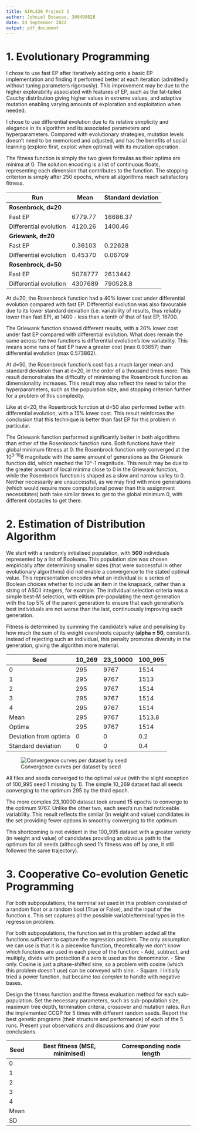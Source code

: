 ```yaml
---
title: AIML426 Project 2
author: Johniel Bocacao, 300490028
date: 24 September 2022
output: pdf_document
---
```


# 1. Evolutionary Programming

I chose to use fast EP after iteratively adding onto a basic EP implementation and finding it performed better at each iteration (admittedly without tuning parameters rigorously). This improvement may be due to the higher explorability associated with features of EP, such as the fat-tailed Cauchy distribution giving higher values in extreme values, and adaptive mutation enabling varying amounts of exploration and exploitation when needed.

I chose to use differential evolution due to its relative simplicity and elegance in its algorithm and its associated parameters and hyperparameters. Compared with evolutionary strategies, mutation levels doesn't need to be memorised and adjusted, and has the benefits of social learning (explore first, exploit when optimal) with its mutation operation.

The fitness function is simply the two given formulas as their optima are minima at 0. The solution encoding is a list of continuous floats, representing each dimension that contributes to the function. The stopping criterion is simply after 250 epochs, where all algorithms reach satisfactory fitness.

| Run                    | Mean    | Standard deviation |
|------------------------|---------|--------------------|
| **Rosenbrock, d=20**   |
| Fast EP                | 6779.77 | 16686.37           |
| Differential evolution | 4120.26 | 1400.46            |
| **Griewank, d=20**     |
| Fast EP                | 0.36103 | 0.22628            |
| Differential evolution | 0.45370 | 0.06709            |
| **Rosenbrock, d=50**   |
| Fast EP                | 5078777 | 2613442            |
| Differential evolution | 4307689 | 790528.8           |

At d=20, the Rosenbrock function had a 40% lower cost under differential evolution compared with fast EP. Differential evolution was also favourable due to its lower standard deviation (i.e. variability of results, thus reliably lower than fast EP), at 1400 - less than a tenth of that of fast EP, 16700.

The Griewank function showed different results, with a 20% lower cost under fast EP compared with differential evolution. What does remain the same across the two functions is differential evolution's low variability. This means some runs of fast EP have a greater cost (max 0.93657) than differential evolution (max 0.573862).

At d=50, the Rosenbrock function's cost has a much larger mean and standard deviation than at d=20, in the order of a thousand times more. This result demonstrates the difficulty of minimising the Rosenbrock function as dimensionality increases. This result may also reflect the need to tailor the hyperparameters, such as the population size, and stopping criterion further for a problem of this complexity.

Like at d=20, the Rosenbrock function at d=50 also performed better with differential evolution, with a 15% lower cost. This result reinforces the conclusion that this technique is better than fast EP for this problem in particular.

The Griewank function performed significantly better in both algorithms than either of the Rosenbrock function runs. Both functions have their global minimum fitness at 0: the Rosenbrock function only converged at the 10^3-10^6 magnitude with the same amount of generations as the Griewank function did, which reached the 10^-1 magnitude. This result may be due to the greater amount of local minima close to 0 in the Griewank function, while the Rosenbrock function is shaped as a slow and narrow valley to 0. Neither necessarily are unsuccessful, as we may find with more generations (which would require more computational power than this assignment necessitates) both take similar times to get to the global minimum 0, with different obstacles to get there.

# 2. Estimation of Distribution Algorithm
We start with a randomly initialised population, with **500** individuals represented by a list of Booleans. This population size was chosen empirically after determining smaller sizes (that were successful in other evolutionary algorithms) did not enable a convergence to the stated optimal value. This representation encodes what an individual is: a series of Boolean choices whether to include an item in the knapsack, rather than a string of ASCII integers, for example. The individual selection criteria was a simple best-M selection, with elitism pre-populating the next generation with the top 5% of the parent generation to ensure that each generation's best individuals are not worse than the last, continuously improving each generation.

Fitness is determined by summing the candidate’s value and penalising by how much the sum of its weight overshoots capacity (**alpha = 50**, constant). Instead of rejecting such an individual, this penalty promotes diversity in the generation, giving the algorithm more material.

| Seed                  | 10_269 | 23_10000 | 100_995 |
|-----------------------|--------|----------|---------|
| 0                     | 295    | 9767     | 1514    |
| 1                     | 295    | 9767     | 1513    |
| 2                     | 295    | 9767     | 1514    |
| 3                     | 295    | 9767     | 1514    |
| 4                     | 295    | 9767     | 1514    |
| Mean                  | 295    | 9767     | 1513.8  |
| Optima                | 295    | 9767     | 1514    |
| Deviation from optima | 0      | 0        | 0.2     |
| Standard deviation    | 0      | 0        | 0.4     |

![Convergence curves per dataset by seed](out/fig1.jpg)

All files and seeds converged to the optimal value (with the slight exception of 100_995 seed 1 missing by 1). The
simple 10_269 dataset had all seeds converging to the optimum 295 by the third epoch.

The more complex 23_10000 dataset took around 15 epochs to converge to the optimum 9767. Unlike the other two, each
seed's run had noticeable variability. This result reflects the similar (in weight and value) candidates in the set
providing fewer options in smoothly converging to the optimum.

This shortcoming is not evident in the 100_995 dataset with a greater variety (in weight and value) of candidates
providing an obvious path to the optimum for all seeds (although seed 1's fitness was off by one, it still followed the
same trajectory).

# 3. Cooperative Co-evolution Genetic Programming
For both subpopulations, the terminal set used in this problem consisted of a random float or a random bool (True or
False), and the input of the function x. This set captures all the possible variable/terminal types in the regression problem.

For both subpopulations, the function set in this problem added all the functions sufficient to capture the regression
problem. The only assumption we can use is that it is a piecewise function, theoretically we don't know which functions
are used in each piece of the function:
- Add, subtract, and multiply, divide with protection if a zero is used as the denominator.
- Sine only. Cosine is just a phase-shifted sine, so a problem with cosine (which this problem doesn't use) can be conveyed with sine.
- Square. I initially tried a power function, but became too _complex_ to handle with negative bases.


Design the fitness function and the fitness evaluation method for each sub-population.
Set the necessary parameters, such as sub-population size, maximum tree depth, termination criteria, crossover and mutation rates.
Run the implemented CCGP for 5 times with different random seeds. Report the best genetic programs (their structure and performance) of each of the 5 runs. Present your observations and discussions and draw your conclusions.

| Seed | Best fitness (MSE, minimised) | Corresponding node length |
|------|-------------------------------|---------------------------|
| 0    |                               |                           |
| 1    |                               |                           |
| 2    |                               |                           |
| 3    |                               |                           |
| 4    |                               |                           |
| Mean |                               |                           |
| SD   |                               |                           |
